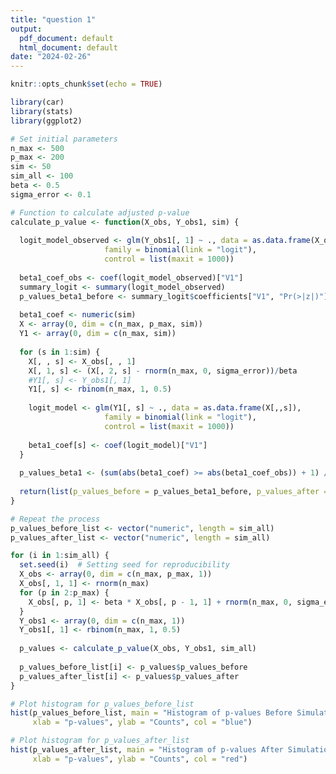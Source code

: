 ---
title: "question 1"
output:
  pdf_document: default
  html_document: default
date: "2024-02-26"
---

```{r setup, include=FALSE}
knitr::opts_chunk$set(echo = TRUE)
```


```{r}
library(car)
library(stats)
library(ggplot2)
```

```{r}
# Set initial parameters
n_max <- 500
p_max <- 200
sim <- 50
sim_all <- 100
beta <- 0.5 
sigma_error <- 0.1

# Function to calculate adjusted p-value
calculate_p_value <- function(X_obs, Y_obs1, sim) {
  
  logit_model_observed <- glm(Y_obs1[, 1] ~ ., data = as.data.frame(X_obs[,,1]), 
                     family = binomial(link = "logit"),
                     control = list(maxit = 1000))
  
  beta1_coef_obs <- coef(logit_model_observed)["V1"]
  summary_logit <- summary(logit_model_observed)
  p_values_beta1_before <- summary_logit$coefficients["V1", "Pr(>|z|)"]
  
  beta1_coef <- numeric(sim)
  X <- array(0, dim = c(n_max, p_max, sim))
  Y1 <- array(0, dim = c(n_max, sim)) 
  
  for (s in 1:sim) {
    X[, , s] <- X_obs[, , 1]
    X[, 1, s] <- (X[, 2, s] - rnorm(n_max, 0, sigma_error))/beta
    #Y1[, s] <- Y_obs1[, 1]
    Y1[, s] <- rbinom(n_max, 1, 0.5)
    
    logit_model <- glm(Y1[, s] ~ ., data = as.data.frame(X[,,s]), 
                     family = binomial(link = "logit"),
                     control = list(maxit = 1000))
  
    beta1_coef[s] <- coef(logit_model)["V1"]
  }
  
  p_values_beta1 <- (sum(abs(beta1_coef) >= abs(beta1_coef_obs)) + 1) / (sim + 1)
  
  return(list(p_values_before = p_values_beta1_before, p_values_after = p_values_beta1))
}
```

```{r}
# Repeat the process 
p_values_before_list <- vector("numeric", length = sim_all)
p_values_after_list <- vector("numeric", length = sim_all)

for (i in 1:sim_all) {
  set.seed(i)  # Setting seed for reproducibility
  X_obs <- array(0, dim = c(n_max, p_max, 1))
  X_obs[, 1, 1] <- rnorm(n_max)
  for (p in 2:p_max) {
    X_obs[, p, 1] <- beta * X_obs[, p - 1, 1] + rnorm(n_max, 0, sigma_error)
  }
  Y_obs1 <- array(0, dim = c(n_max, 1))
  Y_obs1[, 1] <- rbinom(n_max, 1, 0.5)
  
  p_values <- calculate_p_value(X_obs, Y_obs1, sim_all)
  
  p_values_before_list[i] <- p_values$p_values_before
  p_values_after_list[i] <- p_values$p_values_after
}

# Plot histogram for p_values_before_list
hist(p_values_before_list, main = "Histogram of p-values Before Simulation",
     xlab = "p-values", ylab = "Counts", col = "blue")

# Plot histogram for p_values_after_list
hist(p_values_after_list, main = "Histogram of p-values After Simulation",
     xlab = "p-values", ylab = "Counts", col = "red")

```
























